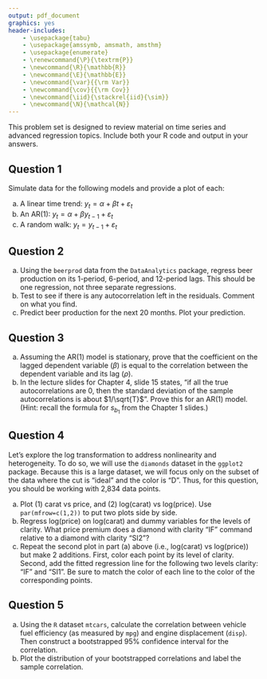 ```yaml
---
output: pdf_document
graphics: yes
header-includes:
    - \usepackage{tabu}
    - \usepackage{amssymb, amsmath, amsthm}
    - \usepackage{enumerate}
    - \renewcommand{\P}{\textrm{P}}
    - \newcommand{\R}{\mathbb{R}}
    - \newcommand{\E}{\mathbb{E}}
    - \newcommand{\var}{{\rm Var}}
    - \newcommand{\cov}{{\rm Cov}}
    - \newcommand{\iid}{\stackrel{iid}{\sim}}
    - \newcommand{\N}{\mathcal{N}}
---
```

\noindent \begin{tabu} to \textwidth {@{}X[4 l] @{}X[r]}
  \textbf{Problem Set 4} 	       & \\ 
  \textbf{Mgmt 237Q: Econometrics} & \\ 
  \textbf{Professor Rossi}		   & 
\end{tabu}

This problem set is designed to review material on time series and advanced regression topics. Include both your R code and output in your answers.

## Question 1

Simulate data for the following models and provide a plot of each:

a. A linear time trend: $y_t = \alpha + \beta t + \varepsilon_t$
b. An AR(1): $y_t = \alpha + \beta y_{t-1} + \varepsilon_t$
c. A random walk: $y_t = y_{t-1} + \varepsilon_t$


## Question 2

a. Using the `beerprod` data from the `DataAnalytics` package, regress beer production on its 1-period, 6-period, and 12-period lags. This should be one regression, not three separate regressions.
b. Test to see if there is any autocorrelation left in the residuals. Comment on what you find.
c. Predict beer production for the next 20 months. Plot your prediction.


## Question 3

a. Assuming the AR(1) model is stationary, prove that the coefficient on the lagged dependent variable ($\beta$) is equal to the correlation between the dependent variable and its lag ($\rho$).
b. In the lecture slides for Chapter 4, slide 15 states, "if all the true autocorrelations are 0, then the standard deviation of the sample autocorrelations is about $1/\sqrt{T}$". Prove this for an AR(1) model.  (Hint: recall the formula for $s_{b_1}$ from the Chapter 1 slides.)


## Question 4

Let's explore the log transformation to address nonlinearity and heterogeneity. To do so, we will use the `diamonds` dataset in the `ggplot2` package. Because this is a large dataset, we will focus only on the subset of the data where the cut is "ideal" and the color is "D". Thus, for this question, you should be working with 2,834 data points.

a) Plot (1) carat vs price, and (2) log(carat) vs log(price). Use `par(mfrow=c(1,2))` to put two plots side by side.
b) Regress log(price) on log(carat) and dummy variables for the levels of clarity. What price premium does a diamond with clarity "IF" command relative to a diamond with clarity "SI2"?
c) Repeat the second plot in part (a) above (i.e., log(carat) vs log(price)) but make 2 additions. First, color each point by its level of clarity. Second, add the fitted regression line for the following two levels clarity: "IF" and "SI1". Be sure to match the color of each line to the color of the corresponding points.

## Question 5

a. Using the `R` dataset `mtcars`, calculate the correlation between vehicle fuel efficiency (as measured by `mpg`) and engine displacement (`disp`). Then construct a bootstrapped 95\% confidence interval for the correlation.
b. Plot the distribution of your bootstrapped correlations and label the sample correlation.


